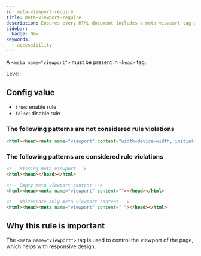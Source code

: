 ```yaml
---
id: meta-viewport-require
title: meta-viewport-require
description: Ensures every HTML document includes a meta viewport tag within the head element for proper responsive design.
sidebar:
  badge: New
keywords:
  - accessibility
---
```



A `<meta name="viewport">` must be present in `<head>` tag.

Level: <Badge text="Error" variant="danger" />

## Config value

- `true`: enable rule
- `false`: disable rule

### The following patterns are **not** considered rule violations

```html
<html><head><meta name="viewport" content="width=device-width, initial-scale=1"></head></html>
```

### The following patterns are considered rule violations

```html
<!-- Missing meta viewport -->
<html><head></head></html>

<!-- Empty meta viewport content -->
<html><head><meta name="viewport" content=""></head></html>

<!-- Whitespace-only meta viewport content -->
<html><head><meta name="viewport" content=" "></head></html>
```

## Why this rule is important

The `<meta name="viewport">` tag is used to control the viewport of the page, which helps with responsive design.
